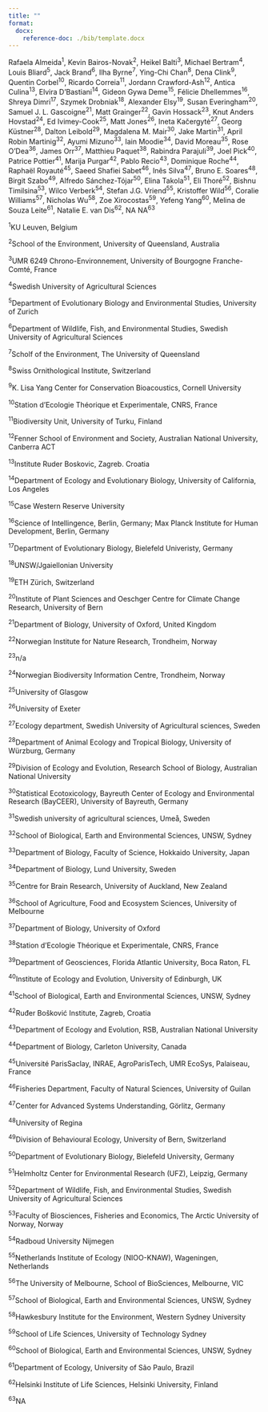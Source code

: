 ```yaml
---
title: ""
format:
  docx:
    reference-doc: ./bib/template.docx
--- 
```


Rafaela Almeida^1^, Kevin Bairos-Novak^2^, Heikel Balti^3^, Michael Bertram^4^, Louis Bliard^5^, Jack Brand^6^, Ilha Byrne^7^, Ying-Chi Chan^8^, Dena Clink^9^, Quentin Corbel^10^, Ricardo Correia^11^, Jordann Crawford-Ash^12^, Antica Culina^13^, Elvira D'Bastiani^14^, Gideon Gywa Deme^15^, Félicie Dhellemmes^16^, Shreya Dimri^17^, Szymek Drobniak^18^, Alexander Elsy^19^, Susan Everingham^20^, Samuel J. L. Gascoigne^21^, Matt Grainger^22^, Gavin Hossack^23^, Knut Anders Hovstad^24^, Ed Ivimey-Cook^25^, Matt Jones^26^, Ineta Kačergytė^27^, Georg Küstner^28^, Dalton Leibold^29^, Magdalena M. Mair^30^, Jake Martin^31^, April Robin Martinig^32^, Ayumi Mizuno^33^, Iain Moodie^34^, David Moreau^35^, Rose O'Dea^36^, James Orr^37^, Matthieu Paquet^38^, Rabindra Parajuli^39^, Joel Pick^40^, Patrice Pottier^41^, Marija Purgar^42^, Pablo Recio^43^, Dominique Roche^44^, Raphaël Royauté^45^, Saeed Shafiei Sabet^46^, Inês Silva^47^, Bruno E. Soares^48^, Birgit Szabo^49^, Alfredo Sánchez-Tójar^50^, Elina Takola^51^, Eli Thoré^52^, Bishnu Timilsina^53^, Wilco Verberk^54^, Stefan J.G. Vriend^55^, Kristoffer Wild^56^, Coralie Williams^57^, Nicholas Wu^58^, Zoe Xirocostas^59^, Yefeng Yang^60^, Melina de Souza Leite^61^, Natalie E. van Dis^62^, NA NA^63^

^1^KU Leuven, Belgium

^2^School of the Environment, University of Queensland, Australia

^3^UMR 6249 Chrono-Environnement, University of Bourgogne Franche-Comté, France

^4^Swedish University of Agricultural Sciences

^5^Department of Evolutionary Biology and Environmental Studies, University of Zurich

^6^Department of Wildlife, Fish, and Environmental Studies, Swedish University of Agricultural Sciences

^7^Scholf of the Environment, The University of Queensland

^8^Swiss Ornithological Institute, Switzerland

^9^K. Lisa Yang Center for Conservation Bioacoustics, Cornell University

^10^Station d'Ecologie Théorique et Experimentale, CNRS, France

^11^Biodiversity Unit, University of Turku, Finland

^12^Fenner School of Environment and Society, Australian National University, Canberra ACT

^13^Institute Ruder Boskovic, Zagreb. Croatia

^14^Department of Ecology and Evolutionary Biology, University of California, Los Angeles

^15^Case Western Reserve University

^16^Science of Intellingence, Berlin, Germany; Max Planck Institute for Human Development, Berlin, Germany

^17^Department of Evolutionary Biology, Bielefeld Univeristy, Germany

^18^UNSW/Jgaiellonian University

^19^ETH Zürich, Switzerland

^20^Institute of Plant Sciences and Oeschger Centre for Climate Change Research, University of Bern

^21^Department of Biology, University of Oxford, United Kingdom

^22^Norwegian Institute for Nature Research, Trondheim, Norway

^23^n/a

^24^Norwegian Biodiversity Information Centre, Trondheim, Norway

^25^University of Glasgow

^26^University of Exeter

^27^Ecology department, Swedish University of Agricultural sciences, Sweden

^28^Department of Animal Ecology and Tropical Biology, University of Würzburg, Germany

^29^Division of Ecology and Evolution, Research School of Biology, Australian National University

^30^Statistical Ecotoxicology, Bayreuth Center of Ecology and Environmental Research (BayCEER), University of Bayreuth, Germany

^31^Swedish university of agricultural sciences, Umeå, Sweden

^32^School of Biological, Earth and Environmental Sciences, UNSW, Sydney

^33^Department of Biology, Faculty of Science, Hokkaido University, Japan

^34^Department of Biology, Lund University, Sweden

^35^Centre for Brain Research, University of Auckland, New Zealand

^36^School of Agriculture, Food and Ecosystem Sciences, University of Melbourne

^37^Department of Biology, University of Oxford

^38^Station d'Ecologie Théorique et Experimentale, CNRS, France

^39^Department of Geosciences, Florida Atlantic University, Boca Raton, FL

^40^Institute of Ecology and Evolution, University of Edinburgh, UK

^41^School of Biological, Earth and Environmental Sciences, UNSW, Sydney

^42^Ruđer Bošković Institute, Zagreb, Croatia

^43^Department of Ecology and Evolution, RSB, Australian National University

^44^Department of Biology, Carleton University, Canada

^45^Université ParisSaclay, INRAE, AgroParisTech, UMR EcoSys, Palaiseau, France

^46^Fisheries Department, Faculty of Natural Sciences, University of Guilan

^47^Center for Advanced Systems Understanding, Görlitz, Germany

^48^University of Regina

^49^Division of Behavioural Ecology, University of Bern, Switzerland

^50^Department of Evolutionary Biology, Bielefeld University, Germany

^51^Helmholtz Center for Environmental Research (UFZ), Leipzig, Germany

^52^Department of Wildlife, Fish, and Environmental Studies, Swedish University of Agricultural Sciences

^53^Faculty of Biosciences, Fisheries and Economics, The Arctic University of Norway, Norway

^54^Radboud University Nijmegen

^55^Netherlands Institute of Ecology (NIOO-KNAW), Wageningen, Netherlands

^56^The University of Melbourne, School of BioSciences, Melbourne, VIC

^57^School of Biological, Earth and Environmental Sciences, UNSW, Sydney

^58^Hawkesbury Institute for the Environment, Western Sydney University

^59^School of Life Sciences, University of Technology Sydney

^60^School of Biological, Earth and Environmental Sciences, UNSW, Sydney

^61^Department of Ecology, University of São Paulo, Brazil

^62^Helsinki Institute of Life Sciences, Helsinki University, Finland

^63^NA

